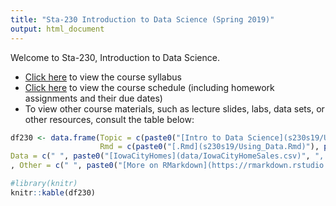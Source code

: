 ```yaml
---
title: "Sta-230 Introduction to Data Science (Spring 2019)"
output: html_document
---
```


Welcome to Sta-230, Introduction to Data Science. 

- [Click here](syllabus230s19.html) to view the course syllabus
- [Click here](schedule230s19.html) to view the course schedule (including homework assignments and their due dates)
- To view other course materials, such as lecture slides, labs, data sets, or other resources, consult the table below:


```r
df230 <- data.frame(Topic = c(paste0("[Intro to Data Science](s230s19/Using_Data.html)"), paste0("[Intro to `RStudio`](s230s19/Intro_to_R.html)"), paste0("[Tidy Data](s230s19/Tidy_Data.html)"), paste0("[Data Wrangling](s230s19/Data_Wrangling.html)"), paste0("[Merging and Joining](s230s19/Merging_and_Joining.html)"), paste0("[Intro to `ggplot`](s230s19/Intro_to_ggplot.html)"), paste0("[Extending `ggplot` with `plotly`](https://plotly-book.cpsievert.me/)"), paste0("[Maps in `ggplot`](s230s19/Intro_maps.html)", ", ", "[Maps using Shapefiles](s230s19/Maps_with_Shapefiles.html)"), paste0("[Intro to Strings](s230s19/Intro_to_Strings.html)"), paste0("[Intro to Web Scraping](s230s19/Intro_to_Web_Scraping.html)"), paste0("[Concepts in Statistical Modeling](s230s19/Modeling_Concepts_Lecture.pdf)"), paste0("[Intro to Supervised Learning with `Caret` ](s230s19/Intro_to_Supervised_Learning.html)")), 
                    Rmd = c(paste0("[.Rmd](s230s19/Using_Data.Rmd)"), paste0("[.Rmd](s230s19/Intro_to_R.Rmd)"), paste0("[.Rmd](s230s19/Tidy_Data.Rmd)"), paste0("[.Rmd](s230s19/Data_Wrangling.Rmd)"), paste0("[.Rmd](s230s19/Merging_and_Joining.Rmd)"), paste0("[.Rmd](s230s19/Intro_to_ggplot.Rmd)"), " ", paste0("[.Rmd](s230s19/Intro_maps.Rmd)", ", ", "[.Rmd](s230s19/Maps_with_Shapefiles.Rmd)"), paste0("[.Rmd](s230s19/Intro_to_Strings.Rmd)"), paste0("[.Rmd](s230s19/Intro_to_Web_Scraping.Rmd)"), " ", paste0("[.Rmd](s230s19/Intro_to_Supervised_Learning.Rmd)")),
Data = c(" ", paste0("[IowaCityHomes](data/IowaCityHomeSales.csv)", ", ", "[CollegeData](data/CollegeData.csv)"), paste0("[Several data sets](https://github.com/ds4stats/r-tutorials/tree/master/tidying-data/data)"), paste0("[Colleges2015](https://raw.githubusercontent.com/ds4stats/r-tutorials/master/data-wrangling/data/colleges2015.csv)"), paste0("[Several data sets](https://github.com/ds4stats/r-tutorials/tree/master/merging/data)"), paste0("[Ames Housing](https://raw.githubusercontent.com/ds4stats/r-tutorials/master/data-viz/data/AmesHousing.csv)"), " ", paste0("[State Population Data](https://raw.githubusercontent.com/ds4stats/r-tutorials/master/intro-maps/data/StatePopulation.csv)", ", ", "[Global Terrorism Data](https://raw.githubusercontent.com/ds4stats/r-tutorials/master/maps-shapefiles/data/terrorismData.csv)"), " ", " ", " ", " "), Resources = c(paste0("[NYPD App](http://shiny.grinnell.edu/NYPD_Bar_Charts/)"), paste0("[College Data Dictionary](s230s19/CollegeDataDictionary.html)"), " ", " ", " ", " ", " ", paste0("[ne_50m_admin_0_countries](data/ne_50m_admin_0_countries.zip)"), " ", " ", " ", " ")
, Other = c(" ", paste0("[More on RMarkdown](https://rmarkdown.rstudio.com/lesson-1.html)", ", ", "[HW Template](s230s19/HW_Template.Rmd)"), paste0("[Hadley Wickham's Tidy Data Paper](http://vita.had.co.nz/papers/tidy-data.pdf)"), paste0("[Piping](s230s19/Piping.html)", ", ", paste0("[Base `R` vs dplyr ](https://rpubs.com/mccannecology/54011)")), paste0("[Project #1 Assignment](s230s19/project1.html)"), paste0("[`ggplot` Components Guide](https://ggplot2.tidyverse.org/reference/)"), paste0("[`plotly` `ggplot` Library](https://plot.ly/ggplot2/)"), " ", paste0("[`stringr` Cheatsheat](http://edrub.in/CheatSheets/cheatSheetStringr.pdf)")," ", paste0("[An Introduction to Statistical Learning](http://www-bcf.usc.edu/~gareth/ISL/)"), " "))

#library(knitr)
knitr::kable(df230)
```